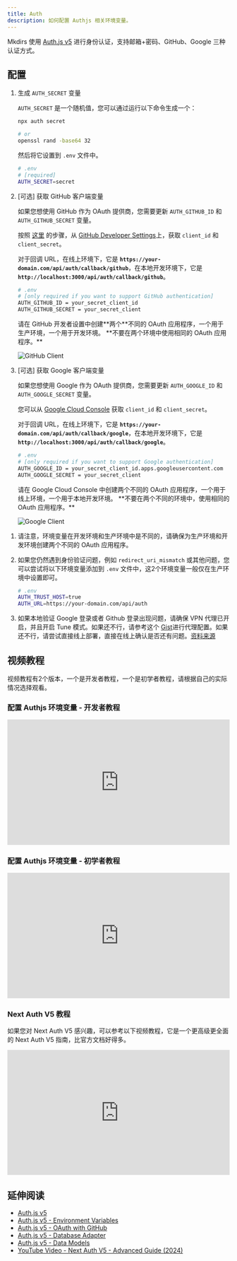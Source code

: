 ```yaml
---
title: Auth
description: 如何配置 Authjs 相关环境变量。
---
```



Mkdirs 使用 [Auth.js v5](https://authjs.dev/) 进行身份认证，支持邮箱+密码、GitHub、Google 三种认证方式。

## 配置

<Steps>

1. 生成 `AUTH_SECRET` 变量

    `AUTH_SECRET` 是一个随机值，您可以通过运行以下命令生成一个：

    ```bash
    npx auth secret

    # or
    openssl rand -base64 32
    ```

    然后将它设置到 `.env` 文件中。

    ```bash
    # .env
    # [required]
    AUTH_SECRET=secret
    ```

2. [可选] 获取 GitHub 客户端变量

    如果您想使用 GitHub 作为 OAuth 提供商，您需要更新 `AUTH_GITHUB_ID` 和 `AUTH_GITHUB_SECRET` 变量。

    按照 [这里](https://authjs.dev/guides/configuring-github) 的步骤，从 [GitHub Developer Settings](https://github.com/settings/developers)上，获取 `client_id` 和 `client_secret`。

    对于回调 URL，在线上环境下，它是 **`https://your-domain.com/api/auth/callback/github`**，在本地开发环境下，它是 **`http://localhost:3000/api/auth/callback/github`**。

    ```bash
    # .env
    # [only required if you want to support GitHub authentication]
    AUTH_GITHUB_ID = your_secret_client_id
    AUTH_GITHUB_SECRET = your_secret_client
    ```

    <Aside type="caution">
        请在 GitHub 开发者设置中创建**两个**不同的 OAuth 应用程序，一个用于生产环境，一个用于开发环境。
        **不要在两个环境中使用相同的 OAuth 应用程序。**
    </Aside>

    ![GitHub Client](../../../../assets/images/github-client.png)

3. [可选] 获取 Google 客户端变量

    如果您想使用 Google 作为 OAuth 提供商，您需要更新 `AUTH_GOOGLE_ID` 和 `AUTH_GOOGLE_SECRET` 变量。

    您可以从 [Google Cloud Console](https://console.cloud.google.com/apis/credentials) 获取 `client_id` 和 `client_secret`。

    对于回调 URL，在线上环境下，它是 **`https://your-domain.com/api/auth/callback/google`**，在本地开发环境下，它是 **`http://localhost:3000/api/auth/callback/google`**。

    ```bash
    # .env
    # [only required if you want to support Google authentication]
    AUTH_GOOGLE_ID = your_secret_client_id.apps.googleusercontent.com
    AUTH_GOOGLE_SECRET = your_secret_client
    ```

    <Aside type="caution">
        请在 Google Cloud Console 中创建两个不同的 OAuth 应用程序，一个用于线上环境，一个用于本地开发环境。
        **不要在两个不同的环境中，使用相同的 OAuth 应用程序。**
    </Aside>

    ![Google Client](../../../../assets/images/google-client.png)

</Steps>


<Aside type="tip">

1. 请注意，环境变量在开发环境和生产环境中是不同的，请确保为生产环境和开发环境创建两个不同的 OAuth 应用程序。

2. 如果您仍然遇到身份验证问题，例如 `redirect_uri_mismatch` 或其他问题，您可以尝试将以下环境变量添加到 `.env` 文件中，这2个环境变量一般仅在生产环境中设置即可。

    ```bash
    # .env
    AUTH_TRUST_HOST=true
    AUTH_URL=https://your-domain.com/api/auth
    ```

3. 如果本地验证 Google 登录或者 Github 登录出现问题，请确保 VPN 代理已开启，并且开启 Tune 模式。如果还不行，请参考这个 [Gist](https://gist.github.com/hellokaton/8c9157655599b3318919e1cbe33277b9)进行代理配置。如果还不行，请尝试直接线上部署，直接在线上确认是否还有问题。[资料来源](https://x.com/hellokaton/status/1895679849777516869)

</Aside>

## 视频教程

视频教程有2个版本，一个是开发者教程，一个是初学者教程，请根据自己的实际情况选择观看。

### 配置 Authjs 环境变量 - 开发者教程

<div style="position: relative; padding-bottom: 56.25%; height: 0; overflow: hidden;">
  <iframe 
    style="position: absolute; top: 0; left: 0; width: 100%; height: 100%;" 
    width="1280" 
    height="720" 
    src="https://www.youtube.com/embed/w8_5DxZlPMI?list=PLVBbrIi208W-yprj2E6oXu-yxB3Ou522u" 
    title="【5/9】配置 Authjs 相关的环境变量 —— 基于Mkdirs模板部署上线导航站的全流程记录" 
    frameborder="0" 
    allow="accelerometer; autoplay; clipboard-write; encrypted-media; gyroscope; picture-in-picture; web-share" 
    referrerpolicy="strict-origin-when-cross-origin" 
    allowfullscreen
  ></iframe>
</div>

### 配置 Authjs 环境变量 - 初学者教程

<div style="position: relative; padding-bottom: 56.25%; height: 0; overflow: hidden;">
  <iframe 
    style="position: absolute; top: 0; left: 0; width: 100%; height: 100%;" 
    src="https://www.youtube.com/embed/L2X0xH-eiKQ?list=PLVBbrIi208W9pRjN9dVE8f9pzd6KJrTaw" 
    title="7、配置Auth和Analytics" 
    frameborder="0" 
    allow="accelerometer; autoplay; clipboard-write; encrypted-media; gyroscope; picture-in-picture; web-share" 
    referrerpolicy="strict-origin-when-cross-origin" 
    allowfullscreen
  ></iframe>
</div>

### Next Auth V5 教程

如果您对 Next Auth V5 感兴趣，可以参考以下视频教程，它是一个更高级更全面的 Next Auth V5 指南，比官方文档好得多。

<div style="position: relative; padding-bottom: 56.25%; height: 0; overflow: hidden;">
  <iframe 
    style="position: absolute; top: 0; left: 0; width: 100%; height: 100%;" 
    width="1280" 
    height="720" 
    src="https://www.youtube.com/embed/1MTyCvS05V4" 
    title="Next Auth V5 - Advanced Guide (2024)" 
    frameborder="0" 
    allow="accelerometer; autoplay; clipboard-write; encrypted-media; gyroscope; picture-in-picture; web-share" 
    referrerpolicy="strict-origin-when-cross-origin" 
    allowfullscreen>
  </iframe>
</div>

## 延伸阅读

- [Auth.js v5](https://authjs.dev/getting-started/introduction)
- [Auth.js v5 - Environment Variables](https://authjs.dev/guides/environment-variables)
- [Auth.js v5 - OAuth with GitHub](https://authjs.dev/guides/configuring-github)
- [Auth.js v5 - Database Adapter](https://authjs.dev/guides/creating-a-database-adapter)
- [Auth.js v5 - Data Models](https://authjs.dev/concepts/database-models)
- [YouTube Video - Next Auth V5 - Advanced Guide (2024)](https://www.youtube.com/watch?v=1MTyCvS05V4)
